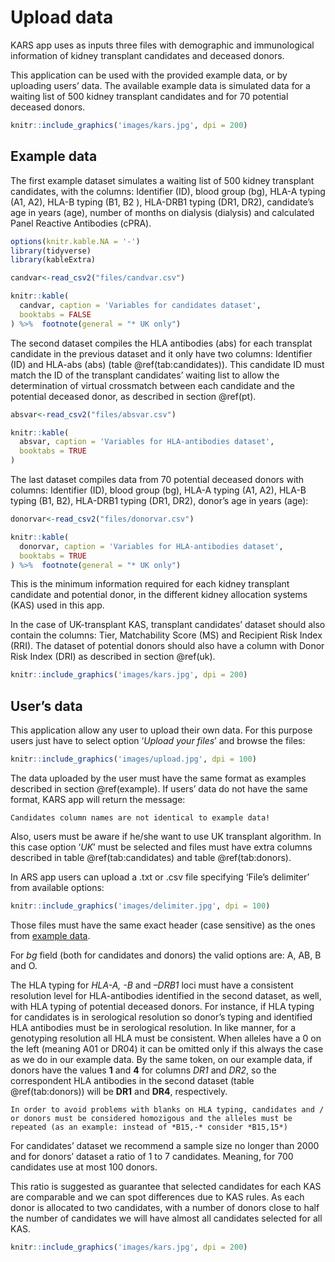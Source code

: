 # Upload data {#data}

KARS app uses as inputs three files with demographic and immunological information of kidney transplant candidates and deceased donors.

This application can be used with the provided example data, or by uploading users' data. The available example data is simulated data for a waiting list of 500 kidney transplant candidates and for 70 potential deceased donors.

```r
knitr::include_graphics('images/kars.jpg', dpi = 200)
```

## Example data {#example}

The first example dataset simulates a waiting list of 500 kidney transplant candidates, with the columns: Identifier (ID), blood group (bg), HLA-A typing (A1, A2), HLA-B typing (B1, B2 ), HLA-DRB1 typing (DR1, DR2), candidate's age in years (age), number of months on dialysis (dialysis) and calculated Panel Reactive Antibodies (cPRA).

```r
options(knitr.kable.NA = '-')
library(tidyverse)
library(kableExtra)

candvar<-read_csv2("files/candvar.csv")

knitr::kable(
  candvar, caption = 'Variables for candidates dataset',
  booktabs = FALSE
) %>%  footnote(general = "* UK only")
```

The second dataset compiles the HLA antibodies (abs) for each transplat candidate in the previous dataset and it only have two columns: Identifier (ID) and HLA-abs (abs) (table \@ref(tab:candidates)). This candidate ID must match the ID of the transplant candidates’ waiting list to allow the determination of virtual crossmatch between each candidate and the potential deceased donor, as described in section \@ref(pt).

```r

absvar<-read_csv2("files/absvar.csv")

knitr::kable(
  absvar, caption = 'Variables for HLA-antibodies dataset',
  booktabs = TRUE
)
```

The last dataset compiles data from 70 potential deceased donors with columns: Identifier (ID), blood group (bg), HLA-A typing (A1, A2), HLA-B typing (B1, B2), HLA-DRB1 typing (DR1, DR2), donor's age in years (age):

```r

donorvar<-read_csv2("files/donorvar.csv")

knitr::kable(
  donorvar, caption = 'Variables for HLA-antibodies dataset',
  booktabs = TRUE
) %>%  footnote(general = "* UK only")
```

This is the minimum information required for each kidney transplant candidate and potential donor, in the different kidney allocation systems (KAS) used in this app.

In the case of UK-transplant KAS, transplant candidates' dataset should also contain the columns: Tier, Matchability Score (MS) and Recipient Risk Index (RRI). The dataset of potential donors should also have a column with Donor Risk Index (DRI) as described in section \@ref(uk).

```r
knitr::include_graphics('images/kars.jpg', dpi = 200)
```

## User's data {#users}

This application allow any user to upload their own data. For this purpose users just have to select option '*Upload your files*' and browse the files:

```r
knitr::include_graphics('images/upload.jpg', dpi = 100)
```

The data uploaded by the user must have the same format as examples described in section \@ref(example). If users' data do not have the same format, KARS app will return the message:

```block
Candidates column names are not identical to example data!
```

Also, users must be aware if he/she want to use UK transplant algorithm. In this case option '*UK*' must be selected and  files must have extra columns described in table \@ref(tab:candidates) and table \@ref(tab:donors).

In ARS app users can upload a .txt or .csv file specifying 'File's delimiter' from available options: 

```r
knitr::include_graphics('images/delimiter.jpg', dpi = 100)
```

Those files must have the same exact header (case sensitive) as the ones from [example data](#example).

For *bg* field (both for candidates and donors) the valid options are: A, AB, B and O. 

The HLA typing for *HLA-A, -B* and *–DRB1* loci must have a consistent resolution level for HLA-antibodies identified in the second dataset, as well, with HLA typing of potential deceased donors. For instance, if HLA typing for candidates is in serological resolution so donor's typing and identified HLA antibodies must be in serological resolution. In like manner, for a genotyping resolution all HLA must be consistent. When alleles have a 0 on the left (meaning A01 or DR04) it can be omitted only if this always the case as we do in our example data. By the same token, on our example data, if donors have the values **1** and **4** for columns *DR1* and *DR2*, so the correspondent HLA antibodies in the second dataset (table \@ref(tab:donors)) will be **DR1** and **DR4**, respectively.

```block
In order to avoid problems with blanks on HLA typing, candidates and / or donors must be considered homozigous and the alleles must be repeated (as an example: instead of *B15,-* consider *B15,15*) 
```

For candidates' dataset we recommend a sample size no longer than 2000 and for donors' dataset a ratio of 1 to 7 candidates. Meaning, for 700 candidates use at most 100 donors. 

This ratio is suggested as guarantee that selected candidates for each KAS are comparable and we can spot differences due to KAS rules. As each donor is allocated to two candidates, with a number of donors close to half the number of candidates we will have almost all candidates selected for all KAS. 

```r
knitr::include_graphics('images/kars.jpg', dpi = 200)
```
